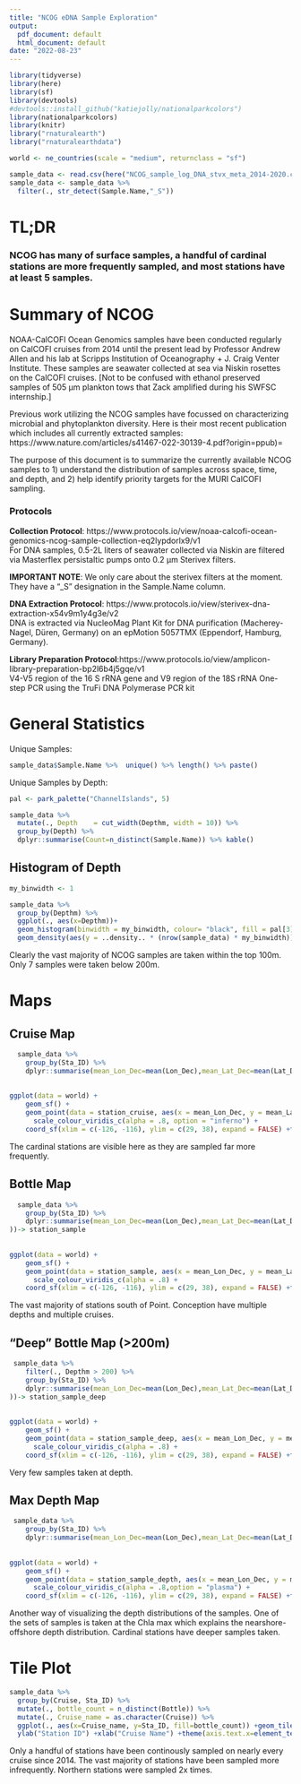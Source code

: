 ```yaml
---
title: "NCOG eDNA Sample Exploration"
output:
  pdf_document: default
  html_document: default
date: "2022-08-23"
---
```


```r
library(tidyverse)
library(here)
library(sf)
library(devtools)
#devtools::install_github("katiejolly/nationalparkcolors")
library(nationalparkcolors)
library(knitr)
library("rnaturalearth")
library("rnaturalearthdata")

world <- ne_countries(scale = "medium", returnclass = "sf")
```

```r
sample_data <- read.csv(here("NCOG_sample_log_DNA_stvx_meta_2014-2020.csv"))
sample_data <- sample_data %>% 
  filter(., str_detect(Sample.Name,"_S"))
```


# TL;DR

### NCOG has many of surface samples, a handful of cardinal stations are more frequently sampled, and most stations have at least 5 samples. 

# Summary of NCOG
NOAA-CalCOFI Ocean Genomics samples have been conducted regularly on CalCOFI cruises from 2014 until the present lead by Professor Andrew Allen and his lab at Scripps Institution of Oceanography + J. Craig Venter Institute. These samples are seawater collected at sea via Niskin rosettes on the CalCOFI cruises. [Not to be confused with ethanol preserved samples of 505 µm plankton tows that Zack amplified during his SWFSC internship.]

Previous work utilizing the NCOG samples have focussed on characterizing microbial and phytoplankton diversity. Here is their most recent publication which includes all currently extracted samples: https://www.nature.com/articles/s41467-022-30139-4.pdf?origin=ppub)=

The purpose of this document is to summarize the currently available NCOG samples to 1) understand the distribution of samples across space, time, and depth, and 2) help identify priority targets for the MURI CalCOFI sampling.

### Protocols
**Collection Protocol**: https://www.protocols.io/view/noaa-calcofi-ocean-genomics-ncog-sample-collection-eq2lypdorlx9/v1  
For DNA samples, 0.5-2L liters of seawater collected via Niskin are filtered via Masterflex persistaltic pumps onto 0.2 µm Sterivex filters. 

**IMPORTANT NOTE**: We only care about the sterivex filters at the moment. They have a "_S" designation in the Sample.Name column.

**DNA Extraction Protocol**: https://www.protocols.io/view/sterivex-dna-extraction-x54v9m1y4g3e/v2  
DNA is extracted via NucleoMag Plant Kit for DNA purification
(Macherey-Nagel, Düren, Germany) on an epMotion 5057TMX (Eppendorf, Hamburg, Germany). 

**Library Preparation Protocol**:https://www.protocols.io/view/amplicon-library-preparation-bp2l6b4j5gqe/v1  
V4-V5 region of the 16 S rRNA gene and V9 region of the 18S rRNA
One-step PCR using the TruFi DNA Polymerase PCR kit


# General Statistics

Unique Samples:
```r
sample_data$Sample.Name %>%  unique() %>% length() %>% paste()
```

Unique Samples by Depth:

```r

pal <- park_palette("ChannelIslands", 5)

sample_data %>% 
  mutate(., Depth    = cut_width(Depthm, width = 10)) %>% 
  group_by(Depth) %>% 
  dplyr::summarise(Count=n_distinct(Sample.Name)) %>% kable()
```

## Histogram of Depth
```r
my_binwidth <- 1

sample_data %>%  
  group_by(Depthm) %>% 
  ggplot(., aes(x=Depthm))+
  geom_histogram(binwidth = my_binwidth, colour= "black", fill = pal[3]) +
  geom_density(aes(y = ..density.. * (nrow(sample_data) * my_binwidth)), fill=pal[5], alpha = .4) +theme_bw() + scale_x_sqrt(breaks=c(0,10,50,100,200,400,600)) +xlab("Depth (m)") + ylab("Count")
```
  
Clearly the vast majority of NCOG samples are taken within the top 100m. Only 7 samples were taken below 200m.

# Maps

## Cruise Map

```r
  sample_data %>% 
    group_by(Sta_ID) %>% 
    dplyr::summarise(mean_Lon_Dec=mean(Lon_Dec),mean_Lat_Dec=mean(Lat_Dec), Cruise_count=n_distinct(Cruise))-> station_cruise
  
  
ggplot(data = world) +
    geom_sf() +
    geom_point(data = station_cruise, aes(x = mean_Lon_Dec, y = mean_Lat_Dec,color = Cruise_count,size = Cruise_count)) +
      scale_colour_viridis_c(alpha = .8, option = "inferno") +
    coord_sf(xlim = c(-126, -116), ylim = c(29, 38), expand = FALSE) +theme_bw() +xlab("Longitude") +ylab("Lattitude") +labs(size="Unique Cruises",colour="Unique Cruises") 
```
  
The cardinal stations are visible here as they are sampled far more frequently.

## Bottle Map

```r
  sample_data %>% 
    group_by(Sta_ID) %>% 
    dplyr::summarise(mean_Lon_Dec=mean(Lon_Dec),mean_Lat_Dec=mean(Lat_Dec), Sample_count=n_distinct(Sample.Name
))-> station_sample
  
  
ggplot(data = world) +
    geom_sf() +
    geom_point(data = station_sample, aes(x = mean_Lon_Dec, y = mean_Lat_Dec,color = Sample_count,size = Sample_count)) +
      scale_colour_viridis_c(alpha = .8) +
    coord_sf(xlim = c(-126, -116), ylim = c(29, 38), expand = FALSE) +theme_bw() +xlab("Longitude") +ylab("Lattitude") +labs(size="Unique Samples",colour="Unique Samples") 
```
  
  The vast majority of stations south of Point. Conception have multiple depths and multiple cruises.
  

## "Deep" Bottle Map (>200m)
```r

 sample_data %>% 
    filter(., Depthm > 200) %>% 
    group_by(Sta_ID) %>% 
    dplyr::summarise(mean_Lon_Dec=mean(Lon_Dec),mean_Lat_Dec=mean(Lat_Dec), Sample_count=n_distinct(Sample.Name
))-> station_sample_deep
  
  
ggplot(data = world) +
    geom_sf() +
    geom_point(data = station_sample_deep, aes(x = mean_Lon_Dec, y = mean_Lat_Dec,color = Sample_count,size = Sample_count)) +
      scale_colour_viridis_c(alpha = .8) +
    coord_sf(xlim = c(-126, -116), ylim = c(29, 38), expand = FALSE) +theme_bw() +xlab("Longitude") +ylab("Lattitude") +labs(size="Unique Samples",colour="Unique Samples") 

```
  
Very few samples taken at depth.

## Max Depth Map
```r

 sample_data %>% 
    group_by(Sta_ID) %>% 
    dplyr::summarise(mean_Lon_Dec=mean(Lon_Dec),mean_Lat_Dec=mean(Lat_Dec), Sample_count=n_distinct(Sample.Name),max_depth=max(Depthm)) -> station_sample_depth
  
  
ggplot(data = world) +
    geom_sf() +
    geom_point(data = station_sample_depth, aes(x = mean_Lon_Dec, y = mean_Lat_Dec,color = max_depth,size = Sample_count)) +
      scale_colour_viridis_c(alpha = .8,option = "plasma") +
    coord_sf(xlim = c(-126, -116), ylim = c(29, 38), expand = FALSE) +theme_bw() +xlab("Longitude") +ylab("Lattitude") +labs(size="Unique Samples",colour="Mean Depth (m)") 

```
  
Another way of visualizing the depth distributions of the samples. One of the sets of samples is taken at the Chla max which explains the nearshore-offshore depth distribution. Cardinal stations have deeper samples taken.

# Tile Plot
```r
sample_data %>% 
  group_by(Cruise, Sta_ID) %>% 
  mutate(., bottle_count = n_distinct(Bottle)) %>% 
  mutate(., Cruise_name = as.character(Cruise)) %>% 
  ggplot(., aes(x=Cruise_name, y=Sta_ID, fill=bottle_count)) +geom_tile() +theme_bw() +
  ylab("Station ID") +xlab("Cruise Name") +theme(axis.text.x=element_text(angle = -45, hjust = 0.5)) +labs(fill="Unique Bottles") +xlab("Cruise") +ylab("Station")

```
  
Only a handful of stations have been continously sampled on nearly every cruise since 2014. The vast majority of stations have been sampled more infrequently. Northern stations were sampled 2x times.
